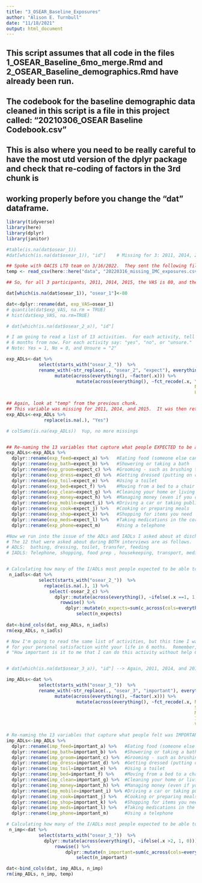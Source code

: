 ```yaml
---
title: "3_OSEAR_Baseline_Exposures"
author: "Alison E. Turnbull"
date: "11/18/2021"
output: html_document
---
```

## This script assumes that all code in the files 1_OSEAR_Baseline_6mo_merge.Rmd and 2_OSEAR_Baseline_demographics.Rmd have already been run.
## The codebook for the baseline demographic data cleaned in this script is a file in this project called: "20210306_OSEAR Baseline Codebook.csv"

## This is also where you need to be really careful to have the most utd version of the dplyr package and check that re-coding of factors in the 3rd chunk is
## working properly before you change the "dat" dataframe. 

```r
library(tidyverse)
library(here)
library(dplyr)
library(janitor)
```


```r

#table(is.na(dat$osear_1))                
#dat[which(is.na(dat$osear_1)), "id"]    # Missing for 3: 2011, 2014, 2015  

## Spoke with OACIS LTO team on 3/16/2022.  They sent the following file with missing data on expected health and expected I/ADLs.
temp <- read_csv(here::here("data", "20220316_missing_IMC_exposures.csv"))

## So, for all 3 participants, 2011, 2014, 2015, the VAS is 80, and they expect to do all ADLS, and IADLS indepdently

dat[which(is.na(dat$osear_1)), "osear_1"]<-80

dat<-dplyr::rename(dat, exp_VAS=osear_1)
# quantile(dat$exp_VAS, na.rm = TRUE)
# hist(dat$exp_VAS, na.rm=TRUE)
```

```r
# dat[which(is.na(dat$osear_2_a)), "id"]    

# I am going to read a list of 13 activities.  For each activity, tell me if you expect that you'll be able to perform it *without help*
# 6 months from now. For each activity say: "yes", "no", or "unsure."
# Note: Yes = 1, No = 0, and Unsure = "2"

exp_ADLs<-dat %>%
            select(starts_with("osear_2_"))  %>%
            rename_with(~str_replace(., "osear_2", "expect"), everything()) %>%
                  mutate(across(everything(), ~factor(.x))) %>%
                          mutate(across(everything(), ~fct_recode(.x, Yes = "1", 
                                                                      No  = "0", 
                                                                      Unsure="2"))) ## This converts all the expected I/ADLs to factors

## Again, look at "temp" from the previous chunk. 
## This variable was missing for 2011, 2014, and 2015.  It was then retrieved on 3/16/2022.  All 3 participants expected to do everything independently.
exp_ADLs<-exp_ADLs %>%
              replace(is.na(.), "Yes")

# colSums(is.na(exp_ADLs))  Yup, no more missings


## Re-naming the 13 variables that capture what people EXPECTED to be able to do in 6 months.
exp_ADLs<-exp_ADLs %>%
  dplyr::rename(exp_feed=expect_a) %>%   #Eating food (someone else can prepare the food)
  dplyr::rename(exp_bath=expect_b) %>%   #Showering or taking a bath
  dplyr::rename(exp_groom=expect_c) %>%  #Grooming - such as brushing teeth or combing your hair
  dplyr::rename(exp_dress=expect_d) %>%  #Getting dressed (putting on clothes)
  dplyr::rename(exp_toil=expect_e) %>%   #Using a toilet
  dplyr::rename(exp_bed=expect_f) %>%    #Moving from a bed to a chair on the other side of the room
  dplyr::rename(exp_clean=expect_g) %>%  #Cleaning your home or living space
  dplyr::rename(exp_money=expect_h) %>%  #Managing money (even if you can't pay all bills)
  dplyr::rename(exp_mobile=expect_i) %>% #Driving a car or taking public transportation 
  dplyr::rename(exp_cook=expect_j) %>%   #Cooking or preparing meals
  dplyr::rename(exp_shop=expect_k) %>%   #Shopping for items you need
  dplyr::rename(exp_meds=expect_l) %>%   #Taking medications in the correct dosage at the correct time
  dplyr::rename(exp_phone=expect_m)      #Using a telephone

#Now we run into the issue of the ADLs and IADLs I asked about at discharge and at follow-up not matching. 
# The 12 that were asked about during BOTH interviews are as follows.
# ADLS:  bathing, dressing, toilet, transfer, feeding
# IADLS: Telephone, shopping, food prep , housekeeping, transport, medications, money


# Calculating how many of the I/ADLs most people expected to be able to do in 6 months.
 n_iadls<-dat %>%
            select(starts_with("osear_2_"))  %>%
              replace(is.na(.), 1) %>%
                select(-osear_2_c) %>%                                            # This drops the grooming question which is not part of the final 12
                  dplyr::mutate(across(everything(), ~ifelse(.x ==1, 1, 0))) %>%
                    rowwise() %>%
                      dplyr::mutate(n_expects=sum(c_across(cols=everything()))) %>%
                          select(n_expects)
 
dat<-bind_cols(dat, exp_ADLs, n_iadls) 
rm(exp_ADLs, n_iadls) 
```

```r
# Now I'm going to read the same list of activities, but this time I want to know how important performing each activity without help is
# for your personal satisfaction witht your life in 6 moths.  Remember, the question is: 
# "How important is it to me that I can do this activity without help 6 months from now?"


# dat[which(is.na(dat$osear_3_a)), "id"] --> Again, 2011, 2014, and 2015 - the same 3 from Utah are missing.            

imp_ADLs<-dat %>%
            select(starts_with("osear_3_"))  %>%
            rename_with(~str_replace(., "osear_3", "important"), everything()) %>%
                  mutate(across(everything(), ~factor(.x))) %>%
                          mutate(across(everything(), ~fct_recode(.x, Not = "0", 
                                                                      Slightly = "1", 
                                                                      Moderately="2", 
                                                                      Important ="3", 
                                                                      Very     = "4"))) ## Converts importance of I/ADLs to factors.

# Re-naming the 13 variables that capture what people felt was IMPORTANT to be able to do in 6 months.
imp_ADLs<-imp_ADLs %>%
  dplyr::rename(imp_feed=important_a) %>%   #Eating food (someone else can prepare the food)
  dplyr::rename(imp_bath=important_b) %>%   #Showering or taking a bath
  dplyr::rename(imp_groom=important_c) %>%  #Grooming - such as brushing teeth or combing your hair
  dplyr::rename(imp_dress=important_d) %>%  #Getting dressed (putting on clothes)
  dplyr::rename(imp_toil=important_e) %>%   #Using a toilet
  dplyr::rename(imp_bed=important_f) %>%    #Moving from a bed to a chair on the other side of the room
  dplyr::rename(imp_clean=important_g) %>%  #Cleaning your home or living space
  dplyr::rename(imp_money=important_h) %>%  #Managing money (even if you can't pay all bills)
  dplyr::rename(imp_mobile=important_i) %>% #Driving a car or taking public transportation 
  dplyr::rename(imp_cook=important_j) %>%   #Cooking or preparing meals
  dplyr::rename(imp_shop=important_k) %>%   #Shopping for items you need
  dplyr::rename(imp_meds=important_l) %>%   #Taking medications in the correct dosage at the correct time
  dplyr::rename(imp_phone=important_m)      #Using a telephone

# Calculating how many of the I/ADLs most people expected to be able to do in 6 months.
 n_imp<-dat %>%
            select(starts_with("osear_3_"))  %>%
              dplyr::mutate(across(everything(), ~ifelse(.x >2, 1, 0))) %>%
                  rowwise() %>%
                      dplyr::mutate(n_important=sum(c_across(cols=everything()))) %>%
                          select(n_important)

dat<-bind_cols(dat, imp_ADLs, n_imp) 
rm(imp_ADLs, n_imp, temp)  
```


